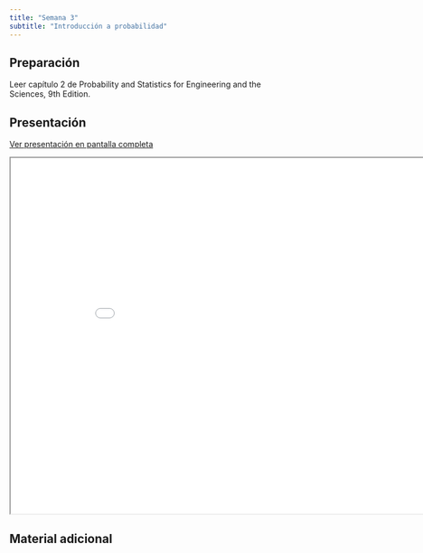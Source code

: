 ```yaml
---
title: "Semana 3"
subtitle: "Introducción a probabilidad"
---
```


## Preparación

Leer capítulo 2 de Probability and Statistics for Engineering and the Sciences, 9th Edition.

## Presentación

[Ver presentación en pantalla completa](../slides/lec_week3.html)

```{=html}
<iframe class="slide-deck" src="../slides/lec_week3.html" height="630" width="900"></iframe>
```

## Material adicional